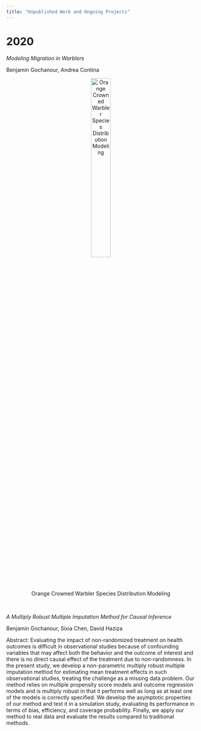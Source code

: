 ```yaml
---
title: "Unpublished Work and Ongoing Projects"
---
```


# **2020**

*Modeling Migration in Warblers*

Benjamin Gochanour, Andrea Contina

<center>
![Orange Crowned Warbler Species Distribution Modeling](ocwa.gif){width=35% height=35%}
</center>
<br>

*A Multiply Robust Multiple Imputation Method for Causal Inference*

Benjamin Gochanour, Sixia Chen, David Haziza

Abstract: Evaluating the impact of non-randomized treatment on health outcomes is difficult in observational studies because of confounding variables that may affect both the behavior and the outcome of interest and there is no direct causal effect of the treatment due to non-randomness. In the present study, we develop a non-parametric multiply robust multiple imputation method for estimating mean treatment effects in such observational studies, treating the challenge as a missing data problem. Our method relies on multiple propensity score models and outcome regression models and is multiply robust in that it performs well as long as at least one of the models is correctly specified. We develop the asymptotic properties of our method and test it in a simulation study, evaluating its performance in terms of bias, efficiency, and coverage probability. Finally, we apply our method to real data and evaluate the results compared to traditional methods.
